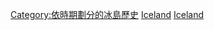 {{Portal|冰島}}

[[Category:依時期劃分的冰島‎歷史|Category:依時期劃分的冰島‎歷史]]
[[Category:各年份各國|Iceland]]
[[Category:依年份劃分的歐洲|Iceland]]